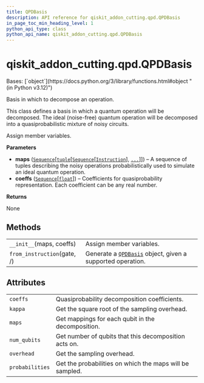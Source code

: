 ```yaml
---
title: QPDBasis
description: API reference for qiskit_addon_cutting.qpd.QPDBasis
in_page_toc_min_heading_level: 1
python_api_type: class
python_api_name: qiskit_addon_cutting.qpd.QPDBasis
---
```


<span id="qiskit-addon-cutting-qpd-qpdbasis" />

# qiskit\_addon\_cutting.qpd.QPDBasis

<Class id="qiskit_addon_cutting.qpd.QPDBasis" isDedicatedPage={true} github="https://github.com/Qiskit/qiskit-addon-cutting/tree/stable/0.9/qiskit_addon_cutting/qpd/qpd_basis.py" signature="QPDBasis(maps, coeffs)" modifiers="class">
  Bases: [`object`](https://docs.python.org/3/library/functions.html#object "(in Python v3.12)")

  Basis in which to decompose an operation.

  This class defines a basis in which a quantum operation will be decomposed. The ideal (noise-free) quantum operation will be decomposed into a quasiprobabilistic mixture of noisy circuits.

  Assign member variables.

  **Parameters**

  *   **maps** ([`Sequence`](https://docs.python.org/3/library/collections.abc.html#collections.abc.Sequence "(in Python v3.12)")\[[`tuple`](https://docs.python.org/3/library/stdtypes.html#tuple "(in Python v3.12)")\[[`Sequence`](https://docs.python.org/3/library/collections.abc.html#collections.abc.Sequence "(in Python v3.12)")\[[`Instruction`](/api/qiskit/qiskit.circuit.Instruction "(in Qiskit v1.2)")], [`...`](https://docs.python.org/3/library/constants.html#Ellipsis "(in Python v3.12)")]]) – A sequence of tuples describing the noisy operations probabilistically used to simulate an ideal quantum operation.
  *   **coeffs** ([`Sequence`](https://docs.python.org/3/library/collections.abc.html#collections.abc.Sequence "(in Python v3.12)")\[[`float`](https://docs.python.org/3/library/functions.html#float "(in Python v3.12)")]) – Coefficients for quasiprobability representation. Each coefficient can be any real number.

  **Returns**

  None

  ## Methods

  |                             |                                                                                                                                      |
  | --------------------------- | ------------------------------------------------------------------------------------------------------------------------------------ |
  | `__init__`(maps, coeffs)    | Assign member variables.                                                                                                             |
  | `from_instruction`(gate, /) | Generate a [`QPDBasis`](#qiskit_addon_cutting.qpd.QPDBasis "qiskit_addon_cutting.qpd.QPDBasis") object, given a supported operation. |

  ## Attributes

  |                 |                                                          |
  | --------------- | -------------------------------------------------------- |
  | `coeffs`        | Quasiprobability decomposition coefficients.             |
  | `kappa`         | Get the square root of the sampling overhead.            |
  | `maps`          | Get mappings for each qubit in the decomposition.        |
  | `num_qubits`    | Get number of qubits that this decomposition acts on.    |
  | `overhead`      | Get the sampling overhead.                               |
  | `probabilities` | Get the probabilities on which the maps will be sampled. |
</Class>

